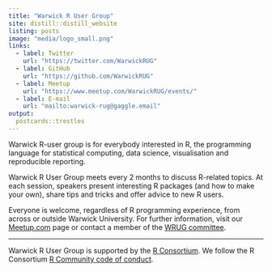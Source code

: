 ```yaml
---
title: "Warwick R User Group"
site: distill::distill_website
listing: posts
image: "media/logo_small.png"
links:
  - label: Twitter
    url: "https://twitter.com/WarwickRUG"
  - label: GitHub
    url: "https://github.com/WarwickRUG"
  - label: Meetup
    url: "https://www.meetup.com/WarwickRUG/events/"
  - label: E-mail
    url: "mailto:warwick-rug@gaggle.email"
output:
  postcards::trestles
---
```


Warwick R-user group is for everybody interested in R, the programming language for statistical computing, data science, visualisation and reproducible reporting.

Warwick R User Group meets every 2 months to discuss R-related topics. At each session, speakers present interesting R packages (and how to make your own), share tips and tricks and offer advice to new R users.

Everyone is welcome, regardless of R programming experience, from across or outside Warwick University. For further information, visit our [Meetup.com](https://www.meetup.com/WarwickRUG) page or contact a member of the [WRUG committee](about#committee).

---


Warwick R User Group is supported by the [R Consortium](https://www.r-consortium.org/).
We follow the R Consortium [R Community code of conduct](https://wiki.r-consortium.org/view/R_Consortium_and_the_R_Community_Code_of_Conduct).
